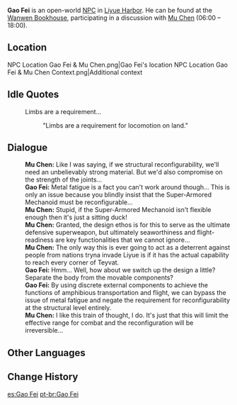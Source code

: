 {{Character Infobox
|image            = NPC Gao Fei.png
|region           = Liyue
|location         = Liyue
|type             = Open-World NPC
}}
'''Gao Fei''' {{Lang|zh=高斐|zh_rm=Gāo Fěi}} is an open-world [[NPC]] in [[Liyue Harbor]]. He can be found at the [[Wanwen Bookhouse]], participating in a discussion with [[Mu Chen]] (06:00 – 18:00).

==Location==
<gallery>
NPC Location Gao Fei & Mu Chen.png|Gao Fei's location
NPC Location Gao Fei & Mu Chen Context.png|Additional context
</gallery>
<!--
==Profile==
detailed story/lore information goes here
''(To be added.)''

===Appearance===
''(To be added.)''
-->
==Idle Quotes==
{{Dialogue Start}}
: {{DIcon|Idle}} Limbs are a requirement...
:: {{A|VO Gao Fei 01.ogg}} "Limbs are a requirement for locomotion on land."
{{Dialogue End}}

==Dialogue==
{{Dialogue Start}}
:'''Mu Chen:''' Like I was saying, if we structural reconfigurability, we'll need an unbelievably strong material. But we'd also compromise on the strength of the joints...
:'''Gao Fei:''' Metal fatigue is a fact you can't work around though... This is only an issue because you blindly insist that the Super-Armored Mechanoid must be reconfigurable...
:'''Mu Chen:''' Stupid, if the Super-Armored Mechanoid isn't flexible enough then it's just a sitting duck!
:'''Mu Chen:''' Granted, the design ethos is for this to serve as the ultimate defensive superweapon, but ultimately seaworthiness and flight-readiness are key functionalities that we cannot ignore...
:'''Mu Chen:''' The only way this is ever going to act as a deterrent against people from nations tryna invade Liyue is if it has the actual capability to reach every corner of Teyvat.
:'''Gao Fei:''' Hmm... Well, how about we switch up the design a little? Separate the body from the movable components?
:'''Gao Fei:''' By using discrete external components to achieve the functions of amphibious transportation and flight, we can bypass the issue of metal fatigue and negate the requirement for reconfigurability at the structural level entirely.
:'''Mu Chen:''' I like this train of thought, I do. It's just that this will limit the effective range for combat and the reconfiguration will be irreversible...
{{Dialogue End}}

==Other Languages==
{{Other Languages
|default_hidden = 1
|en      = Gao Fei
|zhs     = 高斐
|zhs_rm  = Gāo Fěi
|zht     = 高斐
|zht_rm  = Gāo Fěi
|ja      = 高斐
|ja_rm   = Kou Hi{{Assumed}}
|ko      = {{tt|고비|高斐}}
|ko_rm   = Go Bi
|es      = Gao Fei
|fr      = Gao Fei
|ru      = Гао Фэй
|th      = Gao Fei
|vi      = Gao Fei
|de      = Gao Fei
|id      = Gao Fei
|pt      = Gao Fei
|tr      = Gao Fei
|it      = Gao Fei
}}

==Change History==
{{Change History|1.0}}

[[es:Gao Fei]]
[[pt-br:Gao Fei]]